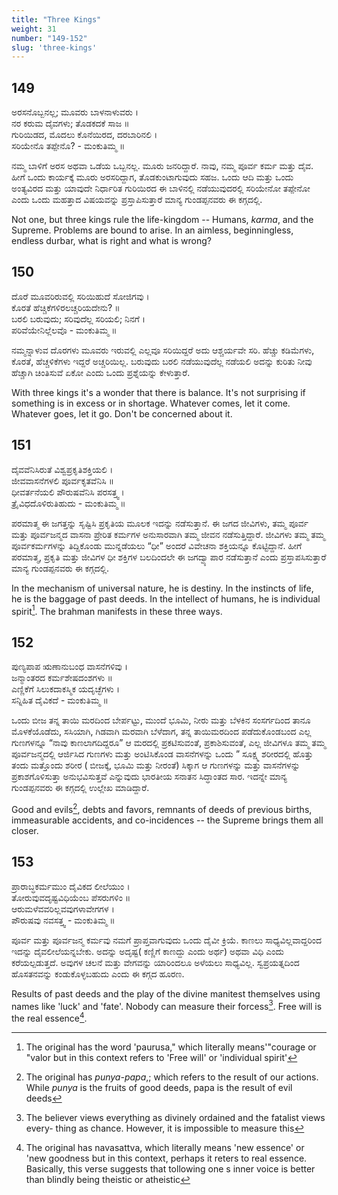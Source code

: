 ```yaml
---
title: "Three Kings"
weight: 31
number: "149-152"
slug: 'three-kings'
---
```


## 149
ಅರಸನೊಬ್ಬನಲ್ಲ; ಮೂವರು ಬಾಳನಾಳುವರು ।  
ನರ ಕರುಮ ದೈವಗಳು; ತೊಡಕದಕೆ ಸಾಜ ॥  
ಗುರಿಯಿಡದ, ಮೊದಲು ಕೊನೆಯಿರದ, ದರಬಾರಿನಲಿ ।  
ಸರಿಯೇನೊ ತಪ್ಪೇನೊ? - ಮಂಕುತಿಮ್ಮ ॥

ನಮ್ಮ ಬಾಳಿಗೆ ಅರಸ ಅಥವಾ ಒಡೆಯ ಒಬ್ಬನಲ್ಲ. ಮೂರು ಜನರಿದ್ದಾರೆ. ನಾವು, ನಮ್ಮ ಪೂರ್ವ ಕರ್ಮ ಮತ್ತು ದೈವ. ಹೀಗೆ ಒಂದು ಕಾರ್ಯಕ್ಕೆ ಮೂರು ಅರಸರಿದ್ದಾಗ, ತೊಡಕುಂಟಾಗುವುದು ಸಹಜ. ಒಂದು ಆದಿ ಮತ್ತು ಒಂದು ಅಂತ್ಯವಿರದ ಮತ್ತು ಯಾವುದೇ ನಿರ್ಧಾರಿತ ಗುರಿಯಿರದ ಈ ಬಾಳಿನಲ್ಲಿ ನಡೆಯುವುದರಲ್ಲಿ ಸರಿಯೇನೋ ತಪ್ಪೇನೋ ಎಂದು ಒಂದು ಮಹತ್ತಾದ ವಿಷಯವನ್ನು ಪ್ರಸ್ತಾಪಿಸುತ್ತಾರೆ ಮಾನ್ಯ ಗುಂಡಪ್ಪನವರು ಈ ಕಗ್ಗದಲ್ಲಿ.

Not one, but three kings rule the life-kingdom -- Humans, *karma*, and the Supreme. Problems are bound to arise. In an aimless, beginningless, endless durbar, what is right and what is wrong?

## 150
ದೊರೆ ಮೂವರಿರುವಲ್ಲಿ ಸರಿಯಿಹುದೆ ಸೋಜಿಗವು ।  
ಕೊರತೆ ಹೆಚ್ಚಿಕೆಗಳಿರಲಚ್ಚರಿಯದೇನು? ॥  
ಬರಲಿ ಬರುವುದು; ಸರಿವುದೆಲ್ಲ ಸರಿಯಲಿ; ನಿನಗೆ ।  
ಪರಿವೆಯೇನಿಲ್ಲೆಲವೊ - ಮಂಕುತಿಮ್ಮ ॥

ನಮ್ಮನ್ನಾಳುವ ದೊರಗಳು ಮೂವರು ಇರುವಲ್ಲಿ ಎಲ್ಲವೂ ಸರಿಯಿದ್ದರೆ ಅದು ಆಶ್ಚರ್ಯವೇ ಸರಿ. ಹೆಚ್ಚು ಕಡಿಮೆಗಳು, ಕೊರತೆ, ಹೆಚ್ಚಳಿಕೆಗಳು ಇದ್ದರೆ ಅಚ್ಚರಿಯಿಲ್ಲ. ಬರುವುದು ಬರಲಿ ನಡೆಯುವುದೆಲ್ಲ ನಡೆಯಲಿ ಅದನ್ನು ಕುರಿತು ನೀವು ಹೆಚ್ಚಾಗಿ ಚಿಂತಿಸುವೆ ಏಕೋ ಎಂದು ಒಂದು ಪ್ರಶ್ನೆಯನ್ನು ಕೇಳುತ್ತಾರೆ.

With three kings it's a wonder that there is balance. It's not surprising if something is in excess or in shortage. Whatever comes, let it come. Whatever goes, let it go. Don't be concerned about it.

## 151
ದೈವವೆನಿಸಿರುತೆ ವಿಶ್ವಪ್ರಕೃತಿಶಕ್ತಿಯಲಿ ।  
ಜೀವವಾಸನೆಗಳಲಿ ಪೂರ್ವಕೃತವೆನಿಸಿ ॥  
ಧೀವರ್ತನೆಯಲಿ ಪೌರುಷವೆನಿಸಿ ಪರಸತ್ತ್ವ ।  
ತ್ರೈವಿಧದೊಳಿರುತಿಹುದು - ಮಂಕುತಿಮ್ಮ ॥

ಪರಮಾತ್ಮ ಈ ಜಗತ್ತನ್ನು ಸೃಷ್ಟಿಸಿ ಪ್ರಕೃತಿಯ ಮೂಲಕ ಇದನ್ನು ನಡೆಸುತ್ತಾನೆ. ಈ ಜಗದ ಜೀವಿಗಳು, ತಮ್ಮ ಪೂರ್ವ ಮತ್ತು ಪೂರ್ವಜನ್ಮದ ವಾಸನಾ ಪ್ರೇರಿತ ಕರ್ಮಗಳ ಅನುಸಾರವಾಗಿ ತಮ್ಮ ಜೀವನ ನಡೆಸುತ್ತಿದ್ದಾರೆ. ಜೀವಿಗಳು ತಮ್ಮ ತಮ್ಮ ಪೂರ್ವಕರ್ಮಗಳನ್ನು ತಿದ್ದಿಕೊಂಡು ಮುನ್ನಡೆಯಲು “ಧೀ” ಅಂದರೆ ವಿವೇಚನಾ ಶಕ್ತಿಯನ್ನೂ ಕೊಟ್ಟಿದ್ದಾನೆ. ಹೀಗೆ ಪರಮಾತ್ಮ, ಪ್ರಕೃತಿ ಮತ್ತು ಜೀವಿಗಳ ಧೀ ಶಕ್ತಿಗಳ ಬಲದಿಂದಲೇ ಈ ಜಗದ್ವ್ಯಾಪಾರ ನಡೆಸುತ್ತಾನೆ ಎಂದು ಪ್ರಸ್ತಾಪಸಿಸುತ್ತಾರೆ ಮಾನ್ಯ ಗುಂಡಪ್ಪನವರು ಈ ಕಗ್ಗದಲ್ಲಿ.

In the mechanism of universal nature, he is destiny. In the instincts of life, he is the baggage of past deeds. In the intellect of humans, he is individual spirit[^57]. The brahman manifests in these three ways.

## 152
ಪುಣ್ಯಪಾಪ ಋಣಾನುಬಂಧ ವಾಸನೆಗಳಿವು ।  
ಜನ್ಮಾಂತರದ ಕರ್ಮಶೇಷದಂಶಗಳು ॥  
ಎಣ್ಣಿಕೆಗೆ ಸಿಲುಕದಾಕಸ್ಮಿಕ ಯದೃಚ್ಛೆಗಳು ।  
ಸನ್ನಿಹಿತ ದೈವಿಕದೆ - ಮಂಕುತಿಮ್ಮ ॥

ಒಂದು ಬೀಜ ತನ್ನ ತಾಯಿ ಮರದಿಂದ ಬೇರ್ಪಟ್ಟು, ಮುಂದೆ ಭೂಮಿ, ನೀರು ಮತ್ತು ಬೆಳಕಿನ ಸಂಸರ್ಗದಿಂದ ತಾನೂ ಮೊಳಕೆಯೊಡೆದು, ಸಸಿಯಾಗಿ, ಗಿಡವಾಗಿ ಮರವಾಗಿ ಬೆಳೆದಾಗ, ತನ್ನ ತಾಯಿಮರದಿಂದ ಪಡೆದುಕೊಂಡಬಂದ ಎಲ್ಲ ಗುಣಗಳನ್ನೂ “ನಾವು ಕಾಣಲಾಗದಿದ್ದರೂ” ಆ ಮರದಲ್ಲಿ ಪ್ರಕಟಿಸುವಂತೆ, ಪ್ರಕಾಶಿಸುವಂತೆ, ಎಲ್ಲ ಜೀವಿಗಳೂ ತಮ್ಮ ತಮ್ಮ ಪೂರ್ವಜನ್ಮದಲ್ಲಿ ಆರ್ಜಿಸಿದ ಗುಣಗಳು ಮತ್ತು ಅಂಟಿಸಿಕೊಂಡ ವಾಸನೆಗಳನ್ನು ಒಂದು ” ಸೂಕ್ಷ್ಮ ಶರೀರದಲ್ಲಿ ಹೊತ್ತು ತಂದು ಮತ್ತೊಂದು ಶರೀರ ( ಬೀಜಕ್ಕೆ, ಭೂಮಿ ಮತ್ತು ನೀರಂತೆ) ಸಿಕ್ಕಾಗ ಆ ಗುಣಗಳನ್ನು ಮತ್ತು ವಾಸನೆಗಳನ್ನು ಪ್ರಕಾಶಗೊಳಿಸುತ್ತಾ ಅನುಭವಿಸುತ್ತವೆ ಎನ್ನುವುದು ಭಾರತೀಯ ಸನಾತನ ಸಿದ್ಧಾಂತದ ಸಾರ. ಇದನ್ನೇ ಮಾನ್ಯ ಗುಂಡಪ್ಪನವರು ಈ ಕಗ್ಗದಲ್ಲಿ ಉಲ್ಲೇಖ ಮಾಡಿದ್ದಾರೆ.

Good and evils[^58], debts and favors, remnants of deeds of previous births, immeasurable accidents, and co-incidences -- the Supreme brings them all closer.

## 153
ಪ್ರಾರಾಬ್ಧಕರ್ಮಮುಂ ದೈವಿಕದ ಲೀಲೆಯುಂ ।  
ತೋರುವುವದೃಷ್ಟವಿಧಿಯೆಂಬ ಪೆಸರುಗಳಿಂ ॥  
ಆರುಮಳೆವವರಿಲ್ಲವವುಗಳಾವೇಗಗಳ ।  
ಪೌರುಷವು ನವಸತ್ತ್ವ - ಮಂಕುತಿಮ್ಮ ॥

ಪೂರ್ವ ಮತ್ತು ಪೂರ್ವಜನ್ಮ ಕರ್ಮವು ನಮಗೆ ಪ್ರಾಪ್ತವಾಗುವುದು ಒಂದು ದೈವೀ ಕ್ರಿಯೆ. ಕಾಣಲು ಸಾಧ್ಯವಿಲ್ಲವಾದ್ದರಿಂದ ಇದನ್ನು ದೈವಲೀಲೆಯನ್ನಬೇಕು. ಅದನ್ನು ಅದೃಷ್ಟ( ಕಣ್ಣಿಗೆ ಕಾಣದ್ದು ಎಂದು ಅರ್ಥ) ಅಥವಾ ವಿಧಿ ಎಂದು ಕರೆಯಲ್ಪಡುತ್ತದೆ. ಅವುಗಳ ಚಲನೆ ಮತ್ತು ವೇಗವನ್ನು ಯಾರಿಂದಲೂ ಅಳೆಯಲು ಸಾಧ್ಯವಿಲ್ಲ. ಸ್ವಪ್ರಯತ್ನದಿಂದ ಹೊಸತನವನ್ನು ಕಂಡುಕೊಳ್ಳಬಹುದು ಎಂದು ಈ ಕಗ್ಗದ ಹೂರಣ.

Results of past deeds and the play of the divine manitest themseIves using names like 'luck' and 'fate'. Nobody can measure their forcess[^59]. Free will is the real essence[^60].

[^57]: The original has the word 'paurusa," which literally means'"courage or "valor but in this context refers to 'Free will' or 'individual spirit'
[^58]: The original has *punya-papa*,; which refers to the result of our actions. While *punya* is the fruits of good deeds, papa is the result of evil deeds
[^59]: The believer views everything as divinely ordained and the fatalist views every-
thing as chance. However, it is impossible
to measure this
[^60]: The original has navasattva, which literally means 'new essence' or 'new goodness but in this context, perhaps it reters to real essence. Basically, this verse suggests that tollowing one s inner voice is better than blindly being theistic or atheistic

